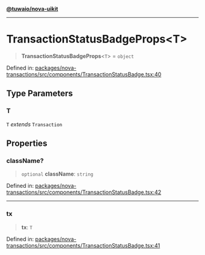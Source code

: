 [**@tuwaio/nova-uikit**](../../../README.md)

***

# TransactionStatusBadgeProps\<T\>

> **TransactionStatusBadgeProps**\<`T`\> = `object`

Defined in: [packages/nova-transactions/src/components/TransactionStatusBadge.tsx:40](https://github.com/TuwaIO/nova-uikit/blob/465727cc7679afe03481c0a87226bb585ac2e3b7/packages/nova-transactions/src/components/TransactionStatusBadge.tsx#L40)

## Type Parameters

### T

`T` *extends* `Transaction`

## Properties

### className?

> `optional` **className**: `string`

Defined in: [packages/nova-transactions/src/components/TransactionStatusBadge.tsx:42](https://github.com/TuwaIO/nova-uikit/blob/465727cc7679afe03481c0a87226bb585ac2e3b7/packages/nova-transactions/src/components/TransactionStatusBadge.tsx#L42)

***

### tx

> **tx**: `T`

Defined in: [packages/nova-transactions/src/components/TransactionStatusBadge.tsx:41](https://github.com/TuwaIO/nova-uikit/blob/465727cc7679afe03481c0a87226bb585ac2e3b7/packages/nova-transactions/src/components/TransactionStatusBadge.tsx#L41)
